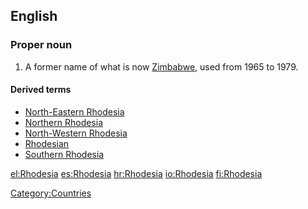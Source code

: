 ==English==
{{wikipedia|Rhodesia (disambiguation)}}
===Proper noun===
{{en-proper noun}}

# {{historical}} A former name of what is now [[Zimbabwe]], used from 1965 to 1979.

====Derived terms====
*[[North-Eastern Rhodesia]]
*[[Northern Rhodesia]]
*[[North-Western Rhodesia]]
*[[Rhodesian]]
*[[Southern Rhodesia]]

[[Category:Countries]]

[[el:Rhodesia]]
[[es:Rhodesia]]
[[hr:Rhodesia]]
[[io:Rhodesia]]
[[fi:Rhodesia]]